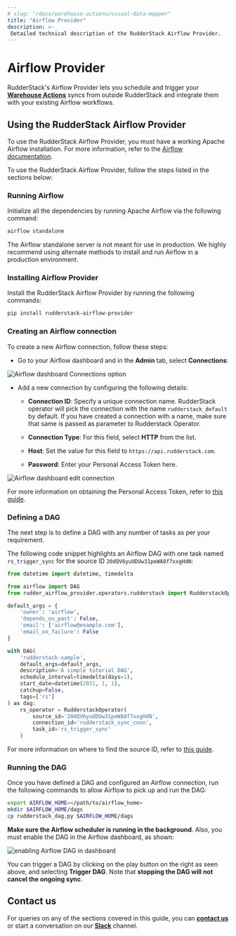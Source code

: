 ```yaml
---
# slug: "/docs/warehouse-actions/visual-data-mapper"
title: "Airflow Provider"
description: >-
 Detailed technical description of the RudderStack Airflow Provider.
---
```


# Airflow Provider

RudderStack's Airflow Provider lets you schedule and trigger your [**Warehouse Actions**](https://rudderstack.com/docs/warehouse-actions/) syncs from outside RudderStack and integrate them with your existing Airflow workflows.

## Using the RudderStack Airflow Provider

<div class="infoBlock">

To use the RudderStack Airflow Provider, you must have a working Apache Airflow installation. For more information, refer to the <a href="https://airflow.apache.org/docs/apache-airflow/stable/installation/index.html">Airflow documentation</a>.
</div>

To use the RudderStack Airflow Provider, follow the steps listed in the sections below:

### Running Airflow

Initialize all the dependencies by running Apache Airflow via the following command:

```bash
airflow standalone
```

<div class="warningBlock">
 
The Airflow standalone server is not meant for use in production. We highly recommend using alternate methods to install and run Airflow in a production environment.
</div>

### Installing Airflow Provider

Install the RudderStack Airflow Provider by running the following commands:

```bash
pip install rudderstack-airflow-provider
```

### Creating an Airflow connection

To create a new Airflow connection, follow these steps:

- Go to your Airflow dashboard and in the **Admin** tab, select **Connections**:

<img src="../assets/warehouse-actions-sources/airflow-provider-1.png" alt="Airflow dashboard Connections option" />

- Add a new connection by configuring the following details:

   - **Connection ID**: Specify a unique connection name. RudderStack operator will pick the connection with the name `rudderstack_default` by default. If you have created a connection with a name, make sure that same is passed as parameter to Rudderstack Operator.

   - **Connection Type**: For this field, select **HTTP** from the list.

   - **Host**: Set the value for this field to `https://api.rudderstack.com`.

   - **Password**: Enter your Personal Access Token here.

<img src="../assets/warehouse-actions-sources/airflow-provider-2.png" alt="Airflow dashboard edit connection" />

<div class="infoBlock">

For more information on obtaining the Personal Access Token, refer to <a href="https://rudderstack.com/docs/transformations/api-access-token/">this guide</a>.
</div>

### Defining a DAG

The next step is to define a DAG with any number of tasks as per your requirement. 

The following code snippet highlights an Airflow DAG with one task named `rs_trigger_sync` for the source ID `20dQV6yuUDUw31peWA8f7xxgHdN`:

```python
from datetime import datetime, timedelta

from airflow import DAG
from rudder_airflow_provider.operators.rudderstack import RudderstackOperator

default_args = {
    'owner': 'airflow',
    'depends_on_past': False,
    'email': ['airflow@example.com'],
    'email_on_failure': False
}

with DAG(
    'rudderstack-sample',
    default_args=default_args,
    description='A simple tutorial DAG',
    schedule_interval=timedelta(days=1),
    start_date=datetime(2021, 1, 1),
    catchup=False,
    tags=['rs']
) as dag:
    rs_operator = RudderstackOperator(
        source_id='20dQV6yuUDUw31peWA8f7xxgHdN',
        connection_id='rudderstack_sync_conn',
        task_id='rs_trigger_sync'
    )
```

<div class="infoBlock">

For more information on where to find the source ID, refer to <a href="https://rudderstack.com/docs/connections/#source-details">this guide</a>.
</div>

### Running the DAG

Once you have defined a DAG and configured an Airflow connection, run the following commands to allow Airflow to pick up and run the DAG:

```bash
export AIRFLOW_HOME=</path/to/airflow_home>
mkdir $AIRFLOW_HOME/dags
cp rudderstack_dag.py $AIRFLOW_HOME/dags
```

**Make sure the Airflow scheduler is running in the background**. Also, you must enable the DAG in the Airflow dashboard, as shown:

<img src="../assets/warehouse-actions-sources/airflow-provider-3.png" alt="enabling Airflow DAG in dashboard" />

<div class="infoBlock">

You can trigger a DAG by clicking on the play button on the right as seen above, and selecting <strong>Trigger DAG</strong>. Note that <strong>stopping the DAG will not cancel the ongoing sync</strong>.
</div>

## Contact us

For queries on any of the sections covered in this guide, you can [**contact us**](mailto:%20docs@rudderstack.com) or start a conversation on our [**Slack**](https://rudderstack.com/join-rudderstack-slack-community) channel.
